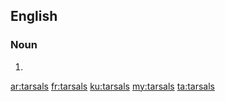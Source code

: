 ==English==

===Noun===
{{head|en}}

# {{plural of|tarsal}}

[[ar:tarsals]]
[[fr:tarsals]]
[[ku:tarsals]]
[[my:tarsals]]
[[ta:tarsals]]
